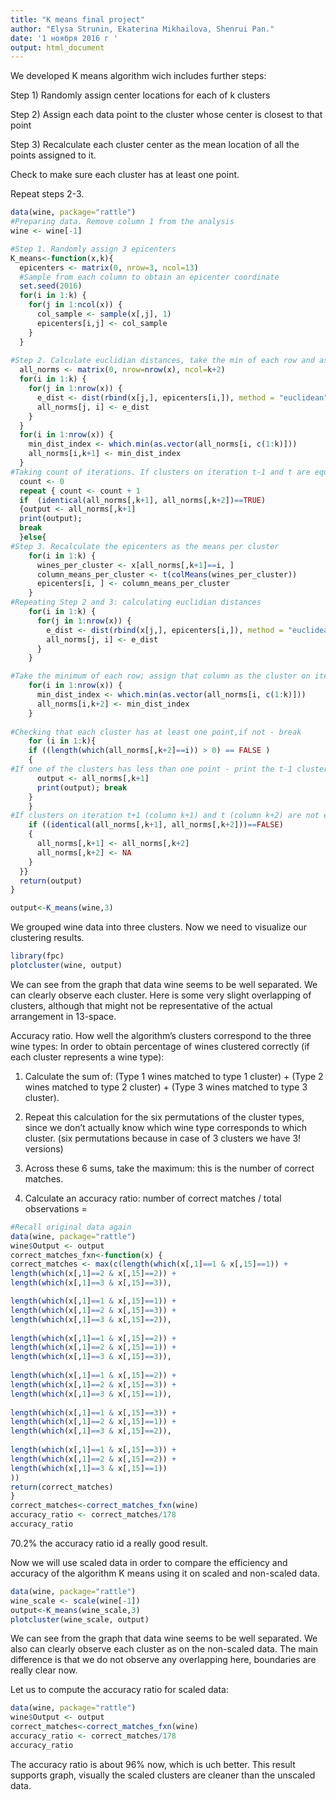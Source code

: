 ```yaml
---
title: "K means final project"
author: "Elysa Strunin, Ekaterina Mikhailova, Shenrui Pan."
date: '1 ноября 2016 г '
output: html_document
---
```

We developed K means algorithm wich includes further steps:

Step 1) Randomly assign center locations for each of k clusters

Step 2) Assign each data point to the cluster whose center is closest to that point

Step 3) Recalculate each cluster center as the mean location of all the points assigned to it.

Check to make sure each cluster has at least one point.

Repeat steps 2-3.
```r
data(wine, package="rattle")
#Preparing data. Remove column 1 from the analysis
wine <- wine[-1]

#Step 1. Randomly assign 3 epicenters
K_means<-function(x,k){ 
  epicenters <- matrix(0, nrow=3, ncol=13)
  #Sample from each column to obtain an epicenter coordinate
  set.seed(2016)
  for(i in 1:k) {
    for(j in 1:ncol(x)) {
      col_sample <- sample(x[,j], 1)
      epicenters[i,j] <- col_sample
    }
  }
  
#Step 2. Calculate euclidian distances, take the min of each row and assign that column as the cluster; put it in fourth column.
  all_norms <- matrix(0, nrow=nrow(x), ncol=k+2)
  for(i in 1:k) {
    for(j in 1:nrow(x)) {
      e_dist <- dist(rbind(x[j,], epicenters[i,]), method = "euclidean")
      all_norms[j, i] <- e_dist
    }
  }
  for(i in 1:nrow(x)) {
    min_dist_index <- which.min(as.vector(all_norms[i, c(1:k)]))
    all_norms[i,k+1] <- min_dist_index
  }  
#Taking count of iterations. If clusters on iteration t-1 and t are equal then break and print the output.
  count <- 0
  repeat { count <- count + 1
  if  (identical(all_norms[,k+1], all_norms[,k+2])==TRUE) 
  {output <- all_norms[,k+1]
  print(output);
  break
  }else{
#Step 3. Recalculate the epicenters as the means per cluster
    for(i in 1:k) {
      wines_per_cluster <- x[all_norms[,k+1]==i, ]
      column_means_per_cluster <- t(colMeans(wines_per_cluster))
      epicenters[i, ] <- column_means_per_cluster
    }
#Repeating Step 2 and 3: calculating euclidian distances
    for(i in 1:k) {
      for(j in 1:nrow(x)) {
        e_dist <- dist(rbind(x[j,], epicenters[i,]), method = "euclidean")
        all_norms[j, i] <- e_dist
      }
    }

#Take the minimum of each row; assign that column as the cluster on itertaion t; put it in k+2 column
    for(i in 1:nrow(x)) {
      min_dist_index <- which.min(as.vector(all_norms[i, c(1:k)]))
      all_norms[i,k+2] <- min_dist_index
    }  
    
#Checking that each cluster has at least one point,if not - break
    for (i in 1:k){
    if ((length(which(all_norms[,k+2]==i)) > 0) == FALSE ) 
    {
#If one of the clusters has less than one point - print the t-1 cluster assignments, which should have at least one point per cluster
      output <- all_norms[,k+1]
      print(output); break
    } 
    }
#If clusters on iteration t+1 (column k+1) and t (column k+2) are not equal, move the most recent clusters over and loop again
    if ((identical(all_norms[,k+1], all_norms[,k+2]))==FALSE) 
    {
      all_norms[,k+1] <- all_norms[,k+2]
      all_norms[,k+2] <- NA
    } 
  }} 
  return(output)
}

output<-K_means(wine,3)
```

We grouped wine data into three clusters. Now we need to visualize our clustering results. 
```r
library(fpc)
plotcluster(wine, output)
```

We can see from the graph that data wine seems to be well separated. We can clearly observe each cluster. Here is some very slight overlapping of clusters, although that might not be representative of the actual arrangement in 13-space.


Accuracy ratio. How well the algorithm's clusters correspond to the three wine types:
In order to obtain percentage of wines clustered correctly (if each cluster represents a wine type):

1) Calculate the sum of: (Type 1 wines matched to type 1 cluster) + (Type 2 wines matched to 
type 2 cluster) + (Type 3 wines matched to type 3 cluster). 

2) Repeat this calculation for the six permutations of the cluster types, since we don't actually know which wine type corresponds to which cluster. (six permutations because in case of 3 clusters we have 3! versions)

3) Across these 6 sums, take the maximum: this is the number of correct matches.

4) Calculate an accuracy ratio: number of correct matches / total observations = 
```r
#Recall original data again
data(wine, package="rattle")
wine$Output <- output
correct_matches_fxn<-function(x) {
correct_matches <- max(c(length(which(x[,1]==1 & x[,15]==1)) +
length(which(x[,1]==2 & x[,15]==2)) +
length(which(x[,1]==3 & x[,15]==3)),

length(which(x[,1]==1 & x[,15]==1)) +
length(which(x[,1]==2 & x[,15]==3)) +
length(which(x[,1]==3 & x[,15]==2)),
                 
length(which(x[,1]==1 & x[,15]==2)) +
length(which(x[,1]==2 & x[,15]==1)) +
length(which(x[,1]==3 & x[,15]==3)),
                  
length(which(x[,1]==1 & x[,15]==2)) +
length(which(x[,1]==2 & x[,15]==3)) +
length(which(x[,1]==3 & x[,15]==1)),
                  
length(which(x[,1]==1 & x[,15]==3)) +
length(which(x[,1]==2 & x[,15]==1)) +
length(which(x[,1]==3 & x[,15]==2)),
                  
length(which(x[,1]==1 & x[,15]==3)) +
length(which(x[,1]==2 & x[,15]==2)) +
length(which(x[,1]==3 & x[,15]==1))
))
return(correct_matches)
}
correct_matches<-correct_matches_fxn(wine)
accuracy_ratio <- correct_matches/178
accuracy_ratio
```
70.2% the accuracy ratio id a really good result. 

Now we will use scaled data in order to compare the efficiency and accuracy of the algorithm K means using it on scaled and non-scaled data. 
```r
data(wine, package="rattle")
wine_scale <- scale(wine[-1])
output<-K_means(wine_scale,3)
plotcluster(wine_scale, output)
```
We can see from the graph that data wine seems to be well separated. We also can clearly observe each cluster as on the non-scaled data. The main difference is that we do not observe any overlapping here, boundaries are really clear now. 

Let us to compute the accuracy ratio for scaled data:
```r
data(wine, package="rattle")
wine$Output <- output
correct_matches<-correct_matches_fxn(wine)
accuracy_ratio <- correct_matches/178
accuracy_ratio
```
The accuracy ratio is about 96% now, which is uch better. This result supports graph, visually the scaled clusters are cleaner than the unscaled data. 




